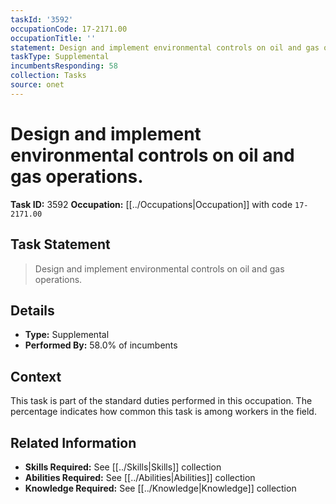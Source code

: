 ```yaml
---
taskId: '3592'
occupationCode: 17-2171.00
occupationTitle: ''
statement: Design and implement environmental controls on oil and gas operations.
taskType: Supplemental
incumbentsResponding: 58
collection: Tasks
source: onet
---
```

# Design and implement environmental controls on oil and gas operations.

**Task ID:** 3592
**Occupation:** [[../Occupations|Occupation]] with code `17-2171.00`

## Task Statement

> Design and implement environmental controls on oil and gas operations.

## Details

- **Type:** Supplemental
- **Performed By:** 58.0% of incumbents

## Context

This task is part of the standard duties performed in this occupation. The percentage indicates how common this task is among workers in the field.

## Related Information

- **Skills Required:** See [[../Skills|Skills]] collection
- **Abilities Required:** See [[../Abilities|Abilities]] collection
- **Knowledge Required:** See [[../Knowledge|Knowledge]] collection
